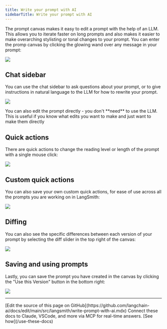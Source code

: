```yaml
---
title: Write your prompt with AI
sidebarTitle: Write your prompt with AI
---
```


The prompt canvas makes it easy to edit a prompt with the help of an LLM. This allows you to iterate faster on long prompts and also makes it easier to make overarching stylisting or tonal changes to your prompt. You can enter the promp canvas by clicking the glowing wand over any message in your prompt:

![](/langsmith/images/prompt-canvas-open.gif)

## Chat sidebar

You can use the chat sidebar to ask questions about your prompt, or to give instructions in natural language to the LLM for how to rewrite your prompt.

![](/langsmith/images/prompt-canvas-rewrite.gif)

<Note>
You can also edit the prompt directly - you don't **need** to use the LLM. This is useful if you know what edits you want to make and just want to make them directly
</Note>

## Quick actions

There are quick actions to change the reading level or length of the prompt with a single mouse click:

![](/langsmith/images/prompt-canvas-quick-actions.gif)

## Custom quick actions

You can also save your own custom quick actions, for ease of use across all the prompts you are working on in LangSmith:

![](/langsmith/images/prompt-canvas-custom-quick-action.gif)

## Diffing

You can also see the specific differences between each version of your prompt by selecting the diff slider in the top right of the canvas:

![](/langsmith/images/prompt-canvas-diff.gif)

## Saving and using prompts

Lastly, you can save the prompt you have created in the canvas by clicking the "Use this Version" button in the bottom right:

![](/langsmith/images/prompt-canvas-save.gif)

---

<Callout icon="pen-to-square" iconType="regular">
    [Edit the source of this page on GitHub](https://github.com/langchain-ai/docs/edit/main/src/langsmith/write-prompt-with-ai.mdx)
</Callout>
<Tip icon="terminal" iconType="regular">
    Connect these docs to Claude, VSCode, and more via MCP for    real-time answers. [See how](/use-these-docs)
</Tip>
